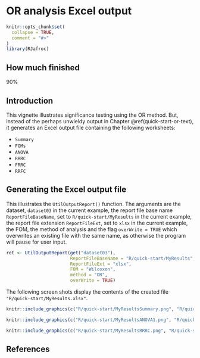 # OR analysis Excel output {#quick-start-or-excel}



```r
knitr::opts_chunk$set(
  collapse = TRUE,
  comment = "#>"
)
library(RJafroc)
```



## How much finished {#quick-start-or-excel-how-much-finished}
90%


## Introduction {#quick-start-or-excel-intro}
This vignette illustrates significance testing using the OR method. But, instead of the perhaps unwieldy output in Chapter \@ref(quick-start-or-text), it generates an Excel output file containing the following worksheets:

* `Summary`
* `FOMs`
* `ANOVA`
* `RRRC`
* `FRRC`
* `RRFC`


## Generating the Excel output file {#quick-start-or-excel-output}

This illustrates the `UtilOutputReport()` function. The arguments are the dataset, `dataset03` in the current example, the report file base name `ReportFileBaseName`, set to `R/quick-start/MyResults` in the current example, the report file extension `ReportFileExt`, set to `xlsx` in the current example, the FOM, the method of analysis and the flag `overWrite = TRUE` which overwrites an existing file with the same name, as otherwise the program will pause for user input.


```r
ret <- UtilOutputReport(get("dataset03"), 
                        ReportFileBaseName = "R/quick-start/MyResults", 
                        ReportFileExt = "xlsx",  
                        FOM = "Wilcoxon", 
                        method = "OR", 
                        overWrite = TRUE)
```             

The following screen shots display the contents of the created file `"R/quick-start/MyResults.xlsx"`.


```r
knitr::include_graphics(c("R/quick-start/MyResultsSummary.png", "R/quick-start/MyResultsFOMs.png"))
``` 



```r
knitr::include_graphics(c("R/quick-start/MyResultsANOVA1.png", "R/quick-start/MyResultsANOVA2.png"))
``` 



```r
knitr::include_graphics(c("R/quick-start/MyResultsRRRC.png", "R/quick-start/MyResultsFRRC.png", "R/quick-start/MyResultsRRFC.png"))
``` 



## References {#quick-start-or-excel-references}
